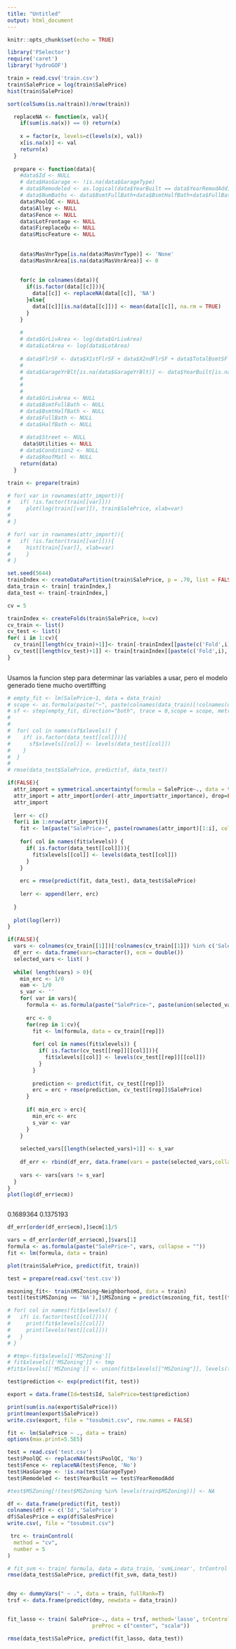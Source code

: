 ---
title: "Untitled"
output: html_document
---

```{r setup, include=FALSE}
knitr::opts_chunk$set(echo = TRUE)

library('FSelector')
require('caret')
library('hydroGOF')
```

```{r}
train = read.csv('train.csv')
train$SalePrice = log(train$SalePrice)
hist(train$SalePrice)
```

```{r}
sort(colSums(is.na(train))/nrow(train))

```

```{r}
  replaceNA <- function(x, val){
    if(sum(is.na(x)) == 0) return(x)
    
    x = factor(x, levels=c(levels(x), val))
    x[is.na(x)] <- val
    return(x)
  }
  
  prepare <- function(data){
    #data$Id <- NULL
    # data$HasGarage <- !is.na(data$GarageType)
    # data$Remodeled <- as.logical(data$YearBuilt == data$YearRemodAdd)
    # data$NumBaths <- data$BsmtFullBath+data$BsmtHalfBath+data$FullBath+data$HalfBath
    data$PoolQC <- NULL
    data$Alley <- NULL
    data$Fence <- NULL
    data$LotFrontage <- NULL
    data$FireplaceQu <- NULL
    data$MiscFeature <- NULL
    
    
    data$MasVnrType[is.na(data$MasVnrType)] <- 'None'
    data$MasVnrArea[is.na(data$MasVnrArea)] <- 0
    
    
    for(c in colnames(data)){
      if(is.factor(data[[c]])){
        data[[c]] <- replaceNA(data[[c]], 'NA')    
      }else{
        data[[c]][is.na(data[[c]])] <- mean(data[[c]], na.rm = TRUE)
      }
    }
  
    # 
    # data$GrLivArea <- log(data$GrLivArea)
    # data$LotArea <- log(data$LotArea)
    
    # data$FlrSF <- data$X1stFlrSF + data$X2ndFlrSF + data$TotalBsmtSF
    # 
    # data$GarageYrBlt[is.na(data$GarageYrBlt)] <- data$YearBuilt[is.na(data$GarageYrBlt)]
    # 
    # 
    # 
    # data$GrLivArea <- NULL
    # data$BsmtFullBath <- NULL
    # data$BsmtHalfBath <- NULL
    # data$FullBath <- NULL
    # data$HalfBath <- NULL
    
    # data$Street <- NULL
     data$Utilities <- NULL
    # data$Condition2 <- NULL
    # data$RoofMatl <- NULL
    return(data)
  }

```


```{r}
train <- prepare(train)
```


```{r}
# for( var in rownames(attr_import)){
#   if( !is.factor(train[[var]]))
#     plot(log(train[[var]]), train$SalePrice, xlab=var)
#   
# }

```

```{r}
# for( var in rownames(attr_import)){
#   if( !is.factor(train[[var]])){
#     hist(train[[var]], xlab=var)
#     }
# }
```

```{r}

set.seed(5644)
trainIndex <- createDataPartition(train$SalePrice, p = .70, list = FALSE, times = 1)
data_train <- train[ trainIndex,]
data_test <- train[-trainIndex,]

cv = 5

trainIndex <- createFolds(train$SalePrice, k=cv)
cv_train <- list()
cv_test <- list()
for( i in 1:cv){
  cv_train[[length(cv_train)+1]]<- train[-trainIndex[[paste(c('Fold',i), collapse = "")]],] 
  cv_test[[length(cv_test)+1]] <- train[trainIndex[[paste(c('Fold',i), collapse = "")]],]
}
 

```

Usamos la funcion step para determinar las variables a usar, pero el modelo generado tiene mucho overtiffting

```{r}
# empty_fit <- lm(SalePrice~1, data = data_train)
# scope <- as.formula(paste("~", paste(colnames(data_train)[!colnames(data_train) %in% c('SalePrice', 'Id')], collapse = "+")))
# sf <- step(empty_fit, direction="both", trace = 0,scope = scope, metric = "RMSE")
# 
# 
#  for( col in names(sf$xlevels)) {
#    if( is.factor(data_test[[col]])){
#      sf$xlevels[[col]] <- levels(data_test[[col]])
#    }
#  }
# 
# rmse(data_test$SalePrice, predict(sf, data_test))
```


```{r}
if(FALSE){
  attr_import = symmetrical.uncertainty(formula = SalePrice~., data = train)
  attr_import = attr_import[order(-attr_import$attr_importance), drop=FALSE]
  attr_import
  
  lerr <- c()
  for(i in 1:nrow(attr_import)){
    fit <- lm(paste("SalePrice~", paste(rownames(attr_import)[1:i], collapse = "+")), data = data_train)
    
    for( col in names(fit$xlevels)) {
      if( is.factor(data_test[[col]])){
        fit$xlevels[[col]] <- levels(data_test[[col]])
      }
    }
    
    erc = rmse(predict(fit, data_test), data_test$SalePrice)
    
    lerr <- append(lerr, erc)
    
  }
  
  plot(log(lerr))
}

```


```{r}
if(FALSE){
  vars <- colnames(cv_train[[1]])[!colnames(cv_train[[1]]) %in% c('SalePrice', 'Id')]
  df_err <- data.frame(vars=character(), ecm = double())
  selected_vars <- list( )
  
  while( length(vars) > 0){
    min_erc <- 1/0
    eam <- 1/0
    s_var <- ''
    for( var in vars){
      formula <- as.formula(paste("SalePrice~", paste(union(selected_vars, var), collapse = "+")))
      
      erc <- 0
      for(rep in 1:cv){
        fit <- lm(formula, data = cv_train[[rep]])
        
        for( col in names(fit$xlevels)) {
          if( is.factor(cv_test[[rep]][[col]])){
            fit$xlevels[[col]] <- levels(cv_test[[rep]][[col]])
          }
        }
        
        prediction <- predict(fit, cv_test[[rep]])
        erc = erc + rmse(prediction, cv_test[[rep]]$SalePrice)
      }
      
      if( min_erc > erc){
        min_erc <- erc
        s_var <- var
      }
    }
    
    selected_vars[[length(selected_vars)+1]] <- s_var
    
    df_err <- rbind(df_err, data.frame(vars = paste(selected_vars,collapse = "+"), ecm = min_erc))
    
    vars <- vars[vars != s_var]
  }
}
plot(log(df_err$ecm))
```

```{r}

```

0.1689364
0.1375193
```{r}
df_err[order(df_err$ecm),]$ecm[1]/5
```



```{r}
vars = df_err[order(df_err$ecm),]$vars[1]
formula <- as.formula(paste("SalePrice~", vars, collapse = ""))
fit <- lm(formula, data = train)

plot(train$SalePrice, predict(fit, train))

```


```{r}
test = prepare(read.csv('test.csv'))

mszoning_fit<- train(MSZoning~Neighborhood, data = train)
test[(test$MSZoning == 'NA'),]$MSZoning = predict(mszoning_fit, test[(test$MSZoning == 'NA'),])

# for( col in names(fit$xlevels)) {
#   if( is.factor(test[[col]])){
#     print(fit$xlevels[[col]])
#     print(levels(test[[col]]))
#   }
# }

# #tmp<-fit$xlevels[['MSZoning']]
# fit$xlevels[['MSZoning']] <- tmp
#fit$xlevels[['MSZoning']] <- union(fit$xlevels[["MSZoning"]], levels(test$MSZoning))

test$prediction <- exp(predict(fit, test))

export = data.frame(Id=test$Id, SalePrice=test$prediction)

print(sum(is.na(export$SalePrice)))
print(mean(export$SalePrice))
write.csv(export, file = "tosubmit.csv", row.names = FALSE)
```


```{r}
fit <- lm(SalePrice ~ ., data = train)
options(max.print=5.5E5)

test = read.csv('test.csv')
test$PoolQC <- replaceNA(test$PoolQC, 'No')
test$Fence <- replaceNA(test$Fence, 'No')
test$HasGarage <- !is.na(test$GarageType)
test$Remodeled <- test$YearBuilt == test$YearRemodAdd

#test$MSZoning[!(test$MSZoning %in% levels(train$MSZoning))] <- NA

df <- data.frame(predict(fit, test))
colnames(df) <- c('Id','SalePrice')
df$SalesPrice = exp(df$SalesPrice)
write.csv(, file = "tosubmit.csv")
```


```{r}
 trc <- trainControl(
  method = "cv",
  number = 5
)

# fit_svm <- train( formula, data = data_train, 'svmLinear', trControl = trc, seed=6456, trace = FALSE, verbose = FALSE, metric = "RMSE")
rmse(data_test$SalePrice, predict(fit_svm, data_test))


dmy <- dummyVars(" ~ .", data = train, fullRank=T)
trsf <- data.frame(predict(dmy, newdata = data_train))


fit_lasso <- train( SalePrice~., data = trsf, method='lasso', trControl = trc, trace = FALSE,  metric = "RMSE",
                           preProc = c("center", "scale"))

rmse(data_test$SalePrice, predict(fit_lasso, data_test))
```

